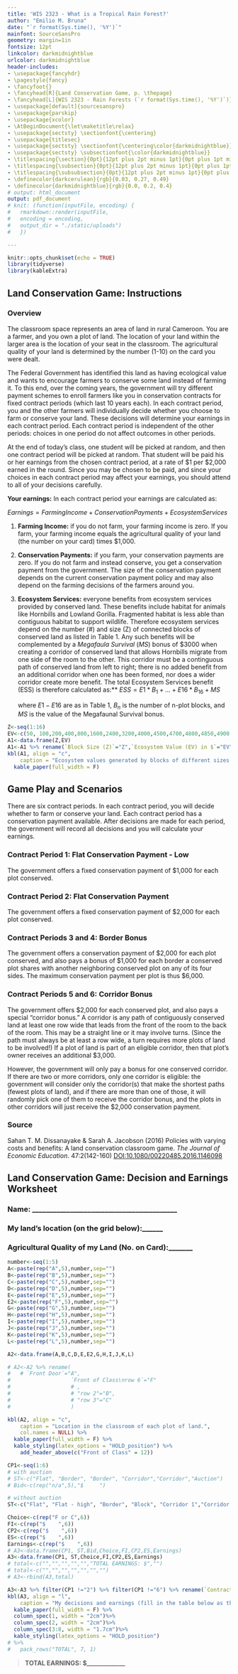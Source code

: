 ```yaml
---
title: 'WIS 2323 - What is a Tropical Rain Forest?'
author: "Emilio M. Bruna"
date: "`r format(Sys.time(), '%Y')`"
mainfont: SourceSansPro
geometry: margin=1in
fontsize: 12pt
linkcolor: darkmidnightblue
urlcolor: darkmidnightblue
header-includes:
- \usepackage{fancyhdr}
- \pagestyle{fancy}
- \fancyfoot{}
- \fancyhead[R]{Land Conservation Game, p. \thepage}
- \fancyhead[L]{WIS 2323 - Rain Forests (`r format(Sys.time(), '%Y')`)}
- \usepackage[default]{sourcesanspro}
- \usepackage{parskip}
- \usepackage{xcolor}
- \AtBeginDocument{\let\maketitle\relax}
- \usepackage{sectsty} \sectionfont{\centering}
- \usepackage{titlesec}
- \usepackage{sectsty} \sectionfont{\centering\color{darkmidnightblue}}
- \usepackage{sectsty} \subsectionfont{\color{darkmidnightblue}}
- \titlespacing{\section}{0pt}{12pt plus 2pt minus 1pt}{0pt plus 1pt minus 1pt}
- \titlespacing{\subsection}{0pt}{12pt plus 2pt minus 1pt}{0pt plus 1pt minus 1pt}
- \titlespacing{\subsubsection}{0pt}{12pt plus 2pt minus 1pt}{0pt plus 1pt minus 1pt}
- \definecolor{darkcerulean}{rgb}{0.03, 0.27, 0.49}
- \definecolor{darkmidnightblue}{rgb}{0.0, 0.2, 0.4}
# output: html_document
output: pdf_document
# knit: (function(inputFile, encoding) {
#   rmarkdown::render(inputFile,
#   encoding = encoding,
#   output_dir = "./static/uploads")
#   })

---
```


```r
knitr::opts_chunk$set(echo = TRUE)
library(tidyverse)
library(kableExtra)
```

## Land Conservation Game: Instructions
\vspace{0.3cm} 
### Overview  

The classroom space represents an area of land in rural Cameroon. You are a farmer, and you own a plot of land. The location of your land within the larger area is the location of your seat in the classroom. The agricultural quality of your land is determined by the number (1-10) on the card you were dealt.

The Federal Government has identified this land as having ecological value and wants to encourage farmers to conserve some land instead of farming it. To this end, over the coming years, the government will try different payment schemes to enroll farmers like you in conservation contracts for fixed contract periods (which last 10 years each). In each contract period, you and the other farmers will individually decide whether you choose to farm or conserve your land. These decisions will determine your earnings in each contract period. Each contract period is independent of the other periods: choices in one period do not affect outcomes in other periods.

At the end of today’s class, one student will be picked at random, and then one contract period will be picked at random. That student will be paid his or her earnings from the chosen contract period, at a rate of \$1 per \$2,000 earned in the round. Since you may be chosen to be paid, and since your choices in each contract period may affect your earnings, you should attend to all of your decisions carefully.

**Your earnings:** In each contract period your earnings are calculated as:  

$Earnings = Farming Income + Conservation Payments + Ecosystem Services$  


1. **Farming Income:** if you do not farm, your farming income is zero. If you farm, your farming income equals the agricultural quality of your land (the number on your card) times \$1,000.  

2. **Conservation Payments:** if you farm, your conservation payments are zero. If you do not farm and instead conserve, you get a conservation payment from the government. The size of the conservation payment depends on the current conservation payment policy and may also depend on the farming decisions of the farmers around you.

3. **Ecosystem Services:** everyone benefits from ecosystem services provided by conserved land. These benefits include habitat for animals like Hornbills and Lowland Gorilla. Fragmented habitat is less able than contiguous habitat to support wildlife. Therefore ecosystem services depend on the number (#) and size (Z) of connected blocks of conserved land as listed in Table 1. Any such benefits will be complemented by a _Megafaula Survival_ ($MS$) bonus of \$3000 when creating a corridor of conserved land that allows Hornbills migrate from one side of the room to the other. This corridor must be a continguous path of conserved land from left to right; there is no added benefit from an additional corridor when one has been formed, nor does a wider corridor create more benefit. The total Ecosystem Services benefit (ESS) is therefore calculated as:** $ESS = E1*B_1 + … + E16*B_16 + MS$

    where $E1-E16$ are as in Table 1, $B_n$ is the number of n-plot blocks, and $MS$ is the value of the Megafaunal Survival bonus.

```r

Z<-seq(1:16)
EV<-c(50, 100,200,400,800,1600,2400,3200,4000,4500,4700,4800,4850,4900,4950,5000)
A1<-data.frame(Z,EV)
A1<-A1 %>% rename(`Block Size (Z)`="Z",`Ecosystem Value (EV) in $`="EV", ) 
kbl(A1, align = "c",
    caption = "Ecosystem values generated by blocks of different sizes.") %>%
  kable_paper(full_width = F)

```

## Game Play and Scenarios

There are six contract periods. In each contract period, you will decide whether to farm or conserve your land. Each contract period has a conservation payment available. After decisions are made for each period, the government will record all decisions and you will calculate your earnings.

### Contract Period 1: Flat Conservation Payment - Low

The government offers a fixed conservation payment of \$1,000 for each plot conserved.

### Contract Period 2: Flat Conservation Payment

The government offers a fixed conservation payment of \$2,000 for each plot conserved.

### Contract Periods 3 and 4: Border Bonus  

The government offers a conservation payment of \$2,000 for each plot conserved, and also pays a bonus of \$1,000 for each border a conserved plot shares with another neighboring conserved plot on any of its four sides. The maximum conservation payment per plot is thus \$6,000.

### Contract Periods 5 and 6: Corridor Bonus

The government offers \$2,000 for each conserved plot, and also pays a special “corridor bonus.” A corridor is any path of contiguously conserved land at least one row wide that leads from the front of the room to the back of the room. This may be a straight line or it may involve turns. (Since the path must always be at least a row wide, a turn requires more plots of land to be involved!) If a plot of land is part of an eligible corridor, then that plot’s owner receives an additional \$3,000.

However, the government will only pay a bonus for one conserved corridor. If there are two or more corridors, only one corridor is eligible: the government will consider only the corridor(s) that make the shortest paths (fewest plots of land), and if there are more than one of those, it will randomly pick one of them to receive the corridor bonus, and the plots in other corridors will just receive the \$2,000 conservation payment.

<!-- ### Contract Period 6: Auction [_NB: we are unlikely to get to this contract period_] -->

<!-- Farmers submit bids that represent the payment they would accept to conserve their land. The government takes the lowest 50% of the bids. (If there is a tie at the winning bid, it will be broken randomly.) For each successful bid, the farmer conserves his or her land and receives a subsidy payment equal to his or her bid. Farmers who submit rejected bids farm their land. -->



### Source

Sahan T. M. Dissanayake & Sarah A. Jacobson (2016) Policies with varying costs and benefits: A land conservation classroom game. *The Journal of Economic Education*. 47:2(142-160) [DOI:10.1080/00220485.2016.1146098](https://www.tandfonline.com/doi/full/10.1080/00220485.2016.1146098)


\newpage
## Land Conservation Game: Decision and Earnings Worksheet
\vspace{0.25cm} 
### Name: __________________________________________
### My land's location (on the grid below):______
### Agricultural Quality of my Land (No. on Card):_______
```r
number<-seq(1:5)
A<-paste(rep("A",5),number,sep="")
B<-paste(rep("B",5),number,sep="")
C<-paste(rep("C",5),number,sep="")
D<-paste(rep("D",5),number,sep="")
E<-paste(rep("E",5),number,sep="")
E2<-paste(rep("F",5),number,sep="")
G<-paste(rep("G",5),number,sep="")
H<-paste(rep("H",5),number,sep="")
I<-paste(rep("I",5),number,sep="")
J<-paste(rep("J",5),number,sep="")
K<-paste(rep("K",5),number,sep="")
L<-paste(rep("L",5),number,sep="")

A2<-data.frame(A,B,C,D,E,E2,G,H,I,J,K,L)

# A2<-A2 %>% rename(
#   # `Front Door`="A",
#                   `Front of Class\nrow 6`="F"
#                   # ,
#                   # "row 2"="B",
#                   # "row 3"="C"
#                   ) 

kbl(A2, align = "c",
    caption = "Location in the classroom of each plot of land.",
    col.names = NULL) %>%
  kable_paper(full_width = F) %>%
  kable_styling(latex_options = "HOLD_position") %>% 
    add_header_above(c("Front of Class" = 12))

```
```r

CP1<-seq(1:6)
# with auction
# ST<-c("Flat", "Border", "Border", "Corridor","Corridor","Auction") 
# Bid<-c(rep("n/a",5),"$     ")

# without auction
ST<-c("Flat", "Flat - high", "Border", "Block", "Corridor 1","Corridor 2")

Choice<-c(rep("F or C",6))
FI<-c(rep("$    ",6))
CP2<-c(rep("$    ",6))
ES<-c(rep("$    ",6))
Earnings<-c(rep("$    ",6))
# A3<-data.frame(CP1, ST,Bid,Choice,FI,CP2,ES,Earnings)
A3<-data.frame(CP1, ST,Choice,FI,CP2,ES,Earnings)
# total<-c("","","","","","TOTAL EARNINGS: $","")
# total<-c("","","","","","","")
# A3<-rbind(A3,total)

A3<-A3 %>% filter(CP1 !="2") %>% filter(CP1 !="6") %>% rename(`Contract Period`=CP1,`Subsidy Type`=ST, `Farming Income`=FI,`Conserv. Payment`= CP2,`Ecosyst. Serv.`=ES) 
kbl(A3, align = "l",
    caption = "My decisions and earnings (fill in the table below as the contract periods progress):") %>%
  kable_paper(full_width = F) %>% 
  column_spec(1, width = "2cm")%>%
  column_spec(2, width = "2cm")%>%
  column_spec(3:8, width = "1.7cm")%>%
  kable_styling(latex_options = "HOLD_position") 
# %>% 
#   pack_rows("TOTAL", 7, 1) 

```
<!-- \vspace{10cm} -->
  > **TOTAL EARNINGS: $_____________**

